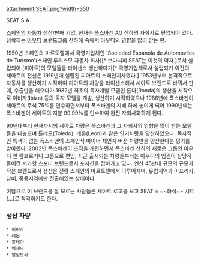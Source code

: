 attachment:SEAT.png?width=350

SEAT S.A.

[[스페인]]의 [[자동차]] 생산/판매 기업. 현재는 [[폭스바겐]] AG 산하의 자회사로 편입되어 있다. 정확히는 [[아우디]] 브랜드그룹 산하에 속해서 아우디의 영향을 많이 받는 편.

1950년 스페인의 마르토렐에서 국영기업체인 'Sociedad Espanola de Automoviles de Turismo'(스페인 투리스모 자동차 회사)[* 보다시피 SEAT는 이것의 약자.]로서 설립되어 [피아트]의 모델들을 라이센스 생산하다가[* 국영기업체로서 설립되기 이전의 세아트의 전신은 1919년에 설립된 피아트의 스페인지사였다.] 1953년부터 본격적으로 자동차를 생산하기 시작하여 피아트의 차량을 라이센스해서 세아트 브랜드로 바꿔서 판매, 수출만을 해오다가 1982년 최초의 독자개발 모델인 론다(Ronda)의 생산을 시작으로 이비자(Ibiza) 등의 독자 모델을 개발, 생산하기 시작하였으나 1986년에 폭스바겐이 세아트의 주식 75%를 인수하면서부터 폭스바겐의 지배 하에 놓이게 되어 1990년에는 폭스바겐이 세아트의 지분 99.99%를 인수하여 완전 자회사화하게 된다.

90년대부터 현재까지의 세아트 차량은 폭스바겐과 그 자회사의 영향을 많이 받는 모델들을 내놓으며 톨레도(Toledo), 레온(Leon)과 같은 인기차량을 양산하였으나, 독자적인 특색이 없는 폭스바겐의 스페인식 마이너 체인지 버전 차량만을 양산한다는 평가를 받아왔다. 2002년 폭스바겐이 조직을 개편하면서 폭스바겐 산하의 새로운 그룹인 아우디 앤 람보르기니 그룹으로 편입, 최근 출시되는 차량들부터는 아우디의 입김이 상당히 들어간 저가형 스포티 브랜드로서 포지션을 잡아가고 있다. 연산 45만대 규모의 규모가 작은 브랜드로서 생산은 전량 스페인의 마르토렐에서 이루어지며, 유럽지역과 아프리카, 남미, 중동지역에만 진출해있는 상태이다.

여담으로 이 브랜드를 잘 모르는 사람들은 세아트 로고를 보고 SEAT = ~~좌석~~ 시트(...)로 착각하기도 한다.

=== 생산 차량 ===

 * 이비자
 * 레온
 * 알테아
 * 엑세오
 * 알함브라


